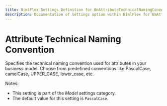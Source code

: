 ---
title: BimlFlex Settings Definition for BmAttributeTechnicalNamingConvention
description: Documentation of settings option within BimlFlex for BmAttributeTechnicalNamingConvention
---
<head>
  <meta name="varigenceProduct" content="BimlFlex"></meta>
  <meta name="varigenceArticleType" content="Reference"></meta>
</head>


# Attribute Technical Naming Convention

Specifies the technical naming convention used for attributes in your business model. Choose from predefined conventions like PascalCase, camelCase, UPPER_CASE, lower_case, etc.

Notes:

* This setting is part of the *Model* settings category.
* The default value for this setting is `PascalCase`.
